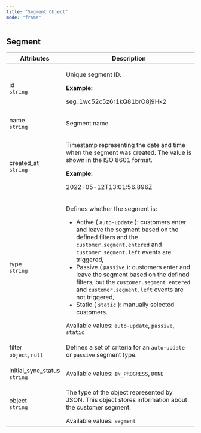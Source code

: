 ```yaml
---
title: "Segment Object"
mode: "frame"
---
```


<div class="prose">

<h2 id="segment">Segment</h2>
<table>
  <thead>
    <tr>
      <th>Attributes</th>
      <th>Description</th>
    </tr>
  </thead>
  <tbody>
    <tr>
      <td>
        id
        <br />
        <code>string</code>
      </td>
      <td>
        <p>Unique segment ID.</p>
        <strong>Example:</strong>
        <p>seg_1wc52c5z6r1kQ81brO8j9Hk2</p>
      </td>
    </tr>
    <tr>
      <td>
        name
        <br />
        <code>string</code>
      </td>
      <td>
        <p>Segment name.</p>
      </td>
    </tr>
    <tr>
      <td>
        created_at
        <br />
        <code>string</code>
      </td>
      <td>
        <p>Timestamp representing the date and time when the segment was created. The value is shown in the ISO 8601 format.</p>
        <strong>Example:</strong>
        <p>2022-05-12T13:01:56.896Z</p>
      </td>
    </tr>
    <tr>
      <td>
        type
        <br />
        <code>string</code>
      </td>
      <td>
        <p>Defines whether the segment is:</p>
        <ul>
          <li>
            Active (
            <code>auto-update</code>
            ): customers enter and leave the segment based on the defined filters and the
            <code>customer.segment.entered</code>
            and
            <code>customer.segment.left</code>
            events are triggered,
          </li>
          <li>
            Passive (
            <code>passive</code>
            ): customers enter and leave the segment based on the defined filters, but the
            <code>customer.segment.entered</code>
            and
            <code>customer.segment.left</code>
            events are not triggered,
          </li>
          <li>
            Static (
            <code>static</code>
            ): manually selected customers.
          </li>
        </ul>
        Available values:
        <code>auto-update</code>,
        <code>passive</code>,
        <code>static</code>
      </td>
    </tr>
    <tr>
      <td>
        filter
        <br />
        <code>object</code>,
        <code>null</code>
      </td>
      <td>
        <p>
          Defines a set of criteria for an
          <code>auto-update</code>
          or
          <code>passive</code>
          segment type.
        </p>
      </td>
    </tr>
    <tr>
      <td>
        initial_sync_status
        <br />
        <code>string</code>
      </td>
      <td>
        Available values:
        <code>IN_PROGRESS</code>,
        <code>DONE</code>
      </td>
    </tr>
    <tr>
      <td>
        object
        <br />
        <code>string</code>
      </td>
      <td>
        <p>The type of the object represented by JSON. This object stores information about the customer segment.</p>
        Available values:
        <code>segment</code>
      </td>
    </tr>
  </tbody>
</table>

</div>
